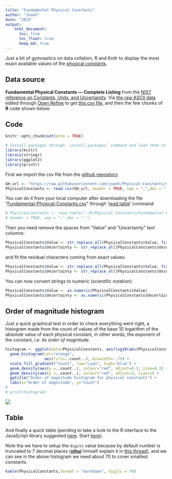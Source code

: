 ---
title: "Fundamental Physical Constants"
author: "Joanh"
date: "2015"
output:
    html_document:
      toc: true
      toc_float: true
      keep_md: true
---
Just a bit of gymnastics on data collation, R and Knitr to display the most exact available values of the [physical constants](https://en.wikipedia.org/wiki/Physical_constant).

## Data source

**Fundamental Physical Constants --- Complete Listing**
from the [NIST reference on Constants, Units, and Uncertainity](https://physics.nist.gov/cuu/Constants/index.html). 
Via [the raw ASCII data](http://physics.nist.gov/cuu/Constants/Table/allascii.txt) edited through [Open Refine](http://openrefine.org/) to get [this csv file](https://raw.githubusercontent.com/joanh/Physical-Constants/master/Fundamental-Physical-Constants.csv), and then the few chunks of **R** code shown below.


## Code

```{r setup, include = FALSE}
knitr::opts_chunk$set(echo = TRUE)
```

```{r message=FALSE, warning=FALSE, include=FALSE, results='hide'}
# Install packages through `install.packages` command and load them to the environment
library(knitr)
library(stringr)
library(ggplot2)
library(printr)
```
First we import the csv file from the [github repository](https://raw.githubusercontent.com/joanh/Physical-Constants/master/Fundamental-Physical-Constants.csv)

```{r eval=TRUE}
GH_url <- "https://raw.githubusercontent.com/joanh/Physical-Constants/master/Fundamental-Physical-Constants.csv"
PhysicalConstants <- read.csv(GH_url, header = TRUE, sep = ",",dec = ".")

```

You can do it from your local computer after downloading the file  "[Fundamental-Physical-Constants.csv](https://raw.githubusercontent.com/joanh/Physical-Constants/master/Fundamental-Physical-Constants.csv)" through '[read.table](https://stat.ethz.ch/R-manual/R-devel/library/utils/html/read.table.html)' command:

```{r eval=FALSE}
# PhysicalConstants <- read.table("~/R/Physical Constants/Fundamental-Physical-Constants.csv",
# header = TRUE, sep = ",",dec = ".")
```
Then you need remove the spaces from "Value" and "Uncertainty" text columns:

```{r evaluate=TRUE}
PhysicalConstants$Value <- str_replace_all(PhysicalConstants$Value, fixed(" "), "")
PhysicalConstants$Uncertainty <- str_replace_all(PhysicalConstants$Uncertainty, fixed(" "), "")
```

and fit the residual characters coming from exact values:

```{r evaluate=TRUE}
PhysicalConstants$Value <- str_replace_all(PhysicalConstants$Value, fixed("..."), "")
PhysicalConstants$Uncertainty <- str_replace_all(PhysicalConstants$Uncertainty, fixed("(exact)"), "0.0")
```

You can now convert strings to numeric (scientific notation):

```{r evaluate=TRUE}
PhysicalConstants$Value <- as.numeric(PhysicalConstants$Value)
PhysicalConstants$Uncertainty <- as.numeric(PhysicalConstants$Uncertainty)

```


## Order of magnitude histogram

Just a quick graphical test in order to check everything went right, a histogram made from the count of values of the base 10 logarithm of the absolute value of each physical constant, in other words, the exponent of the constant, i.e. its *order of magnitude*.

```{r, eval=TRUE, echo=TRUE, fig.width=12}
histogram <- ggplot(data=PhysicalConstants, aes(log10(abs(PhysicalConstants$Value)))) +
  geom_histogram(col="orange", 
                 aes(fill=..count..), binwidth= .75) +
  scale_fill_gradient("Count", low="cyan", high="blue") +
  geom_density(aes(y =..count..), colour="red", adjust=0.3, size=0.3) +
  geom_density(aes(y =..count..), colour="red", adjust=3, size=1) +
  ggtitle("Order of magnitude histogram for physical constants") +
  labs(x="Order of magnitude", y="Count")
# 
# print(histogram)
```

![](https://raw.githubusercontent.com/joanh/Physical-Constants/master/images/PChistogram.png)

## Table

And finally a quick table (pending to take a look to the R interface to the JavaScript library suggested [here](https://stackoverflow.com/questions/27120002/is-it-possible-to-have-sortableinteractive-table-in-rmarkdown). Start [here](http://rstudio.github.io/DT/)).


Note tha we have to setup the `digits` value because by default number is truncated to 7 decimal places (**[yihui](https://github.com/yihui)** himself explain it in [this thread](https://github.com/yihui/knitr/issues/1187)), and we can see in the above histogram we need about 70 to cover smallest constants. 

```{r evaluate=TRUE}
kable(PhysicalConstants,format = "markdown", digits = 70)

```